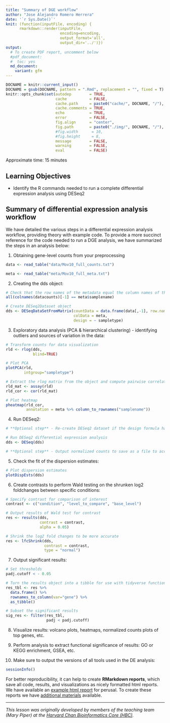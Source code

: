 ```yaml
---
title: "Summary of DGE workflow"
author: "Jose Alejandro Romero Herrera"
date: '`r Sys.Date()`'
knit: (function(inputFile, encoding) { 
      rmarkdown::render(inputFile,
                        encoding=encoding,
                        output_format='all',
                        output_dir='../')})
output:
  # To create PDF report, uncomment below
  #pdf_document:
  #  toc: yes
  md_document:
    variant: gfm
---
```


```r
DOCNAME = knitr::current_input()
DOCNAME = gsub(DOCNAME, pattern = ".Rmd", replacement = "", fixed = T)
knitr::opts_chunk$set(autodep        = TRUE,
                      cache          = FALSE,
                      cache.path     = paste0("cache/", DOCNAME, "/"),
                      cache.comments = TRUE,
                      echo           = TRUE,
                      error          = FALSE,
                      fig.align      = "center",
                      fig.path       = paste0("./img/", DOCNAME, "/"),
                      #fig.width      = 10,
                      #fig.height     = 8,
                      message        = FALSE,
                      warning        = FALSE,
                      eval           = FALSE)
```

Approximate time: 15 minutes

## Learning Objectives 

* Identify the R commands needed to run a complete differential expression analysis using DESeq2

## Summary of differential expression analysis workflow

We have detailed the various steps in a differential expression analysis workflow, providing theory with example code. To provide a more succinct reference for the code needed to run a DGE analysis, we have summarized the steps in an analysis below:

1. Obtaining gene-level counts from your preprocessing

```r
data <- read_table("data/Mov10_full_counts.txt") 

meta <- read_table("meta/Mov10_full_meta.txt")
```

2. Creating the dds object:

```r
# Check that the row names of the metadata equal the column names of the **raw counts** data
all(colnames(datacounts)[-1] == meta$samplename)

# Create DESeq2Dataset object
dds <- DESeqDataSetFromMatrix(countData = data.frame(data[,-1], row.names = data$GeneSymbol), 
                              colData = meta, 
                              design = ~ sampletype)
```

3. Exploratory data analysis (PCA & hierarchical clustering) - identifying outliers and sources of variation in the data:

```r
# Transform counts for data visualization
rld <- rlog(dds, 
            blind=TRUE)

# Plot PCA 
plotPCA(rld, 
        intgroup="sampletype")

# Extract the rlog matrix from the object and compute pairwise correlation values
rld_mat <- assay(rld)
rld_cor <- cor(rld_mat)

# Plot heatmap
pheatmap(rld_cor, 
         annotation = meta %>% column_to_rownames("samplename"))
```

4. Run DESeq2:

```r
# **Optional step** - Re-create DESeq2 dataset if the design formula has changed after QC analysis in include other sources of variation using "dds <- DESeqDataSetFromMatrix(data, colData = metadata, design = ~ covariate + condition)"

# Run DESeq2 differential expression analysis
dds <- DESeq(dds)

# **Optional step** - Output normalized counts to save as a file to access outside RStudio using "normalized_counts <- counts(dds, normalized=TRUE)"
```

5. Check the fit of the dispersion estimates:

```r
# Plot dispersion estimates
plotDispEsts(dds)
``` 

6. Create contrasts to perform Wald testing on the shrunken log2 foldchanges between specific conditions:

```r
# Specify contrast for comparison of interest
contrast <- c("condition", "level_to_compare", "base_level")

# Output results of Wald test for contrast
res <- results(dds, 
               contrast = contrast, 
               alpha = 0.05)

# Shrink the log2 fold changes to be more accurate
res <- lfcShrink(dds, 
                 contrast = contrast, 
                 type = "normal")
```

7. Output significant results:

```r
# Set thresholds
padj.cutoff < - 0.05

# Turn the results object into a tibble for use with tidyverse functions
res_tbl <- res %>%
  data.frame() %>%
  rownames_to_column(var="gene") %>% 
  as_tibble()

# Subset the significant results
sig_res <- filter(res_tbl, 
                  padj < padj.cutoff)
```

8. Visualize results: volcano plots, heatmaps, normalized counts plots of top genes, etc.

9. Perform analysis to extract functional significance of results: GO or KEGG enrichment, GSEA, etc.

10. Make sure to output the versions of all tools used in the DE analysis:

```r
sessionInfo()
```

For better reproducibility, it can help to create **RMarkdown reports**, which save all code, results, and visualizations as nicely formatted html reports. We have available an [example html report](https://www.dropbox.com/s/xp7l0b46rvwmbya/workshop-example.html?dl=1) for perusal. To create these reports we have [additional materials](https://hbctraining.github.io/Training-modules/Rmarkdown/) available.

***

*This lesson was originally developed by members of the teaching team (Mary Piper) at the [Harvard Chan Bioinformatics Core (HBC)](http://bioinformatics.sph.harvard.edu/).*